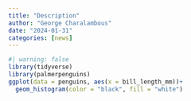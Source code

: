 ```yaml
---
title: "Description"
author: "George Charalambous"
date: "2024-01-31"
categories: [news]
---
```


```r
#| warning: false
library(tidyverse)
library(palmerpenguins)
ggplot(data = penguins, aes(x = bill_length_mm))+
  geom_histogram(color = "black", fill = "white")
```

